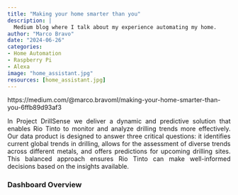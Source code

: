 ```yaml
---
title: "Making your home smarter than you"
description: |
  Medium blog where I talk about my experience automating my home.
author: "Marco Bravo"
date: "2024-06-26"
categories: 
- Home Automation
- Raspberry Pi
- Alexa
image: "home_assistant.jpg"
resources: [home_assistant.jpg]
---
```


https://medium.com/@marco.bravoml/making-your-home-smarter-than-you-6ffb89d93af3

<div style="text-align: justify;">
In Project DrillSense we deliver a dynamic and predictive solution that enables Rio Tinto to monitor and analyze drilling trends more effectively. Our data product is designed to answer three critical questions: it identifies current global trends in drilling, allows for the assessment of diverse trends across different metals, and offers predictions for upcoming drilling sites. This balanced approach ensures Rio Tinto can make well-informed decisions based on the insights available.
</div>


### Dashboard Overview
